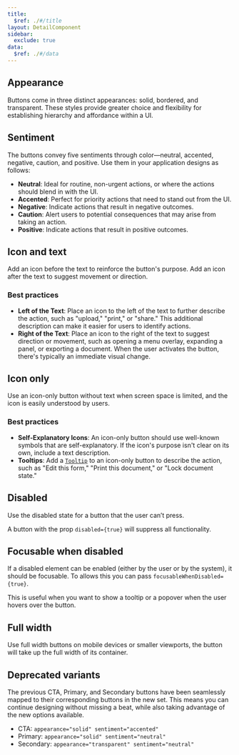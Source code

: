 ```yaml
---
title:
  $ref: ./#/title
layout: DetailComponent
sidebar:
  exclude: true
data:
  $ref: ./#/data
---
```


<LivePreviewControls>
  
<LivePreview componentName="button" exampleName="Appearance">

## Appearance

Buttons come in three distinct appearances: solid, bordered, and transparent. These styles provide greater choice and flexibility for establishing hierarchy and affordance within a UI.

</LivePreview>

<LivePreview componentName="button" exampleName="Sentiment">

## Sentiment

The buttons convey five sentiments through color—neutral, accented, negative, caution, and positive. Use them in your application designs as follows:

- **Neutral**: Ideal for routine, non-urgent actions, or where the actions should blend in with the UI.
- **Accented**: Perfect for priority actions that need to stand out from the UI.
- **Negative**: Indicate actions that result in negative outcomes.
- **Caution**: Alert users to potential consequences that may arise from taking an action.
- **Positive**: Indicate actions that result in positive outcomes.

</LivePreview>
  
<LivePreview componentName="button" exampleName="IconAndText">

## Icon and text

Add an icon before the text to reinforce the button's purpose. Add an icon after the text to suggest movement or direction.

### Best practices

- **Left of the Text**: Place an icon to the left of the text to further describe the action, such as "upload," "print," or "share." This additional description can make it easier for users to identify actions.
- **Right of the Text**: Place an icon to the right of the text to suggest direction or movement, such as opening a menu overlay, expanding a panel, or exporting a document. When the user activates the button, there's typically an immediate visual change.

</LivePreview>

<LivePreview componentName="button" exampleName="IconOnly">

## Icon only

Use an icon-only button without text when screen space is limited, and the icon is easily understood by users.

### Best practices

- **Self-Explanatory Icons**: An icon-only button should use well-known symbols that are self-explanatory. If the icon's purpose isn't clear on its own, include a text description.
- **Tooltips**: Add a [`Tooltip`](../tooltip) to an icon-only button to describe the action, such as "Edit this form," "Print this document," or "Lock document state."

</LivePreview>

<LivePreview componentName="button" exampleName="Disabled" >

## Disabled

Use the disabled state for a button that the user can’t press.

A button with the prop `disabled={true}` will suppress all functionality.

</LivePreview>

<LivePreview componentName="button" exampleName="FocusableWhenDisabled" >

## Focusable when disabled

If a disabled element can be enabled (either by the user or by the system), it should be focusable. To allows this you can pass `focusableWhenDisabled={true}`.

This is useful when you want to show a tooltip or a popover when the user hovers over the button.

</LivePreview>

<LivePreview componentName="button" exampleName="FullWidth" >

## Full width

Use full width buttons on mobile devices or smaller viewports, the button will take up the full width of its container.

</LivePreview>
  
<LivePreview componentName="button" exampleName="Deprecated" displayName="Deprecated variants">

## Deprecated variants

The previous CTA, Primary, and Secondary buttons have been seamlessly mapped to their corresponding buttons in the new set. This means you can continue designing without missing a beat, while also taking advantage of the new options available.

- CTA: `appearance="solid" sentiment="accented"`
- Primary: `appearance="solid" sentiment="neutral"`
- Secondary: `appearance="transparent" sentiment="neutral"  `

</LivePreview>

</LivePreviewControls>
